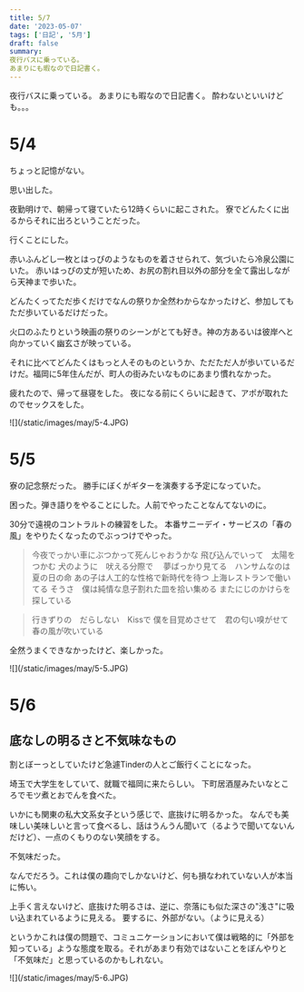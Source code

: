 ```yaml
---
title: 5/7
date: '2023-05-07'
tags: ['日記', '5月']
draft: false
summary: 
夜行バスに乗っている。
あまりにも暇なので日記書く。
---
```




夜行バスに乗っている。
あまりにも暇なので日記書く。
酔わないといいけども。。。

# 5/4
ちょっと記憶がない。


思い出した。

夜勤明けで、朝帰って寝ていたら12時くらいに起こされた。
寮でどんたくに出るからそれに出ろということだった。

行くことにした。

赤いふんどし一枚とはっぴのようなものを着させられて、気づいたら冷泉公園にいた。
赤いはっぴの丈が短いため、お尻の割れ目以外の部分を全て露出しながら天神まで歩いた。

どんたくってただ歩くだけでなんの祭りか全然わからなかったけど、参加してもただ歩いているだけだった。

火口のふたりという映画の祭りのシーンがとても好き。神の方あるいは彼岸へと向かっていく幽玄さが映っている。

それに比べてどんたくはもっと人そのものというか、ただただ人が歩いているだけだ。福岡に5年住んだが、町人の街みたいなものにあまり慣れなかった。

疲れたので、帰って昼寝をした。
夜になる前にくらいに起きて、アポが取れたのでセックスをした。

<div>
![](/static/images/may/5-4.JPG)
</div>

# 5/5
寮の記念祭だった。
勝手にぼくがギターを演奏する予定になっていた。

困った。弾き語りをやることにした。人前でやったことなんてないのに。

30分で遠視のコントラルトの練習をした。
本番サニーデイ・サービスの「春の風」をやりたくなったのでぶっつけでやった。

>今夜でっかい車にぶつかって死んじゃおうかな
>飛び込んでいって　太陽をつかむ
>犬のように　吠える分際で　
>夢ばっかり見てる　ハンサムなのは夏の日の命
>あの子は人工的な性格で新時代を待つ
>上海レストランで働いてる
>そうさ　僕は純情な息子割れた皿を拾い集める
>またにじのかけらを　探している

>行きずりの　だらしない　Kissで
>僕を目覚めさせて　君の匂い嗅がせて　春の風が吹いている

全然うまくできなかったけど、楽しかった。
<div class=''>
    ![](/static/images/may/5-5.JPG)
</div>

# 5/6
## 底なしの明るさと不気味なもの
割とぼーっとしていたけど急遽Tinderの人とご飯行くことになった。

埼玉で大学生をしていて、就職で福岡に来たらしい。
下町居酒屋みたいなところでモツ煮とおでんを食べた。

いかにも関東の私大文系女子という感じで、底抜けに明るかった。
なんでも美味しい美味しいと言って食べるし、話はうんうん聞いて（るようで聞いてないんだけど）、一点のくもりのない笑顔をする。

不気味だった。

なんでだろう。これは僕の趣向でしかないけど、何も損なわれていない人が本当に怖い。

上手く言えないけど、底抜けた明るさは、逆に、奈落にも似た深さの"浅さ"に吸い込まれているように見える。
要するに、外部がない。（ように見える）

というかこれは僕の問題で、コミュニケーションにおいて僕は戦略的に「外部を知っている」ような態度を取る。それがあまり有効ではないことをぼんやりと「不気味だ」と思っているのかもしれない。

<div>
![](/static/images/may/5-6.JPG)
</div>